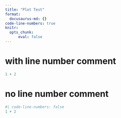 ```yaml
---
title: "Plot Test"
format: 
  docusaurus-md: {}
code-line-numbers: true
knitr:
  opts_chunk: 
      eval: false
---
```


# with line number comment {#with-numbering}

```r
1 + 2
```

# no line number comment {#no-numbering}

```r
#| code-line-numbers: false
1 + 2
```